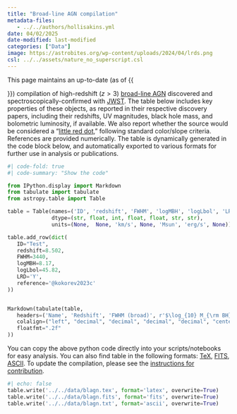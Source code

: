 ```yaml
---
title: "Broad-line AGN compilation"
metadata-files: 
   - ../../authors/hollisakins.yml
date: 04/02/2025
date-modified: last-modified
categories: ["Data"]
image: https://astrobites.org/wp-content/uploads/2024/04/lrds.png
csl: ../../assets/nature_no_superscript.csl
---
```


This page maintains an up-to-date (as of {{<meta date-modified>}}) compilation of high-redshift ($z>3$) [broad-line AGN](blagn.qmd) discovered and spectroscopically-confirmed with [JWST](jwst.qmd). 
The table below includes key properties of these objects, as reported in their respective discovery papers, including their redshifts, UV magnitudes, black hole mass, and bolometric luminosity, if available.
We also report whether the source would be considered a "[little red dot](lrds.qmd)," following standard color/slope criteria.
References are provided numerically. 
The table is dynamically generated in the code block below, and automatically exported to various formats for further use in analysis or publications.


```python
#| code-fold: true
#| code-summary: "Show the code"

from IPython.display import Markdown
from tabulate import tabulate
from astropy.table import Table

table = Table(names=('ID', 'redshift', 'FWHM', 'logMBH', 'logLbol', 'LRD', 'reference'),
              dtype=(str, float, int, float, float, str, str),
              units=(None,  None, 'km/s', None, 'Msun', 'erg/s', None))

table.add_row(dict(
   ID="Test", 
   redshift=8.502, 
   FWHM=3440,
   logMBH=8.17, 
   logLbol=45.82,
   LRD='Y',
   reference='@kokorev2023c'
))


Markdown(tabulate(table, 
   headers=('Name', 'Redshift', 'FWHM (broad)', r'$\log_{10} M_{\rm BH}$', r'$\log_{10} L_{\rm bol}$', 'LRD?', 'Reference'), 
   colalign=("left", "decimal", "decimal", "decimal", "decimal", "center", "center"),
   floatfmt=".2f"
))

```

You can copy the above python code directly into your scripts/notebooks for easy analysis.
You can also find table in the following formats: [TeX](../../data/blagn.tex), [FITS](../../data/blagn.fits), [ASCII](../../data/blagn.txt). 
To update the compilation, please see the [instructions for contribution](/contributing.qmd).

```python
#| echo: false
table.write('../../data/blagn.tex', format='latex', overwrite=True)
table.write('../../data/blagn.fits', format='fits', overwrite=True)
table.write('../../data/blagn.txt', format='ascii', overwrite=True)
```


